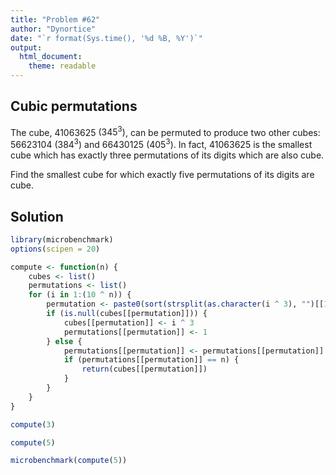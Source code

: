 ```yaml
---
title: "Problem #62"
author: "Dynortice"
date: "`r format(Sys.time(), '%d %B, %Y')`"
output:
  html_document:
    theme: readable
---
```

## Cubic permutations

The cube, $41063625$ $(345^3)$, can be permuted to produce two other cubes: $56623104$ $(384^3)$ and $66430125$ $(405^3)$. In fact, $41063625$ is the smallest cube which has exactly three permutations of its digits which are also cube.

Find the smallest cube for which exactly five permutations of its digits are cube.

## Solution

```r
library(microbenchmark)
options(scipen = 20)
```

```r
compute <- function(n) {
    cubes <- list()
    permutations <- list()
    for (i in 1:(10 ^ n)) {
        permutation <- paste0(sort(strsplit(as.character(i ^ 3), "")[[1]]), collapse = "")
        if (is.null(cubes[[permutation]])) {
            cubes[[permutation]] <- i ^ 3
            permutations[[permutation]] <- 1
        } else {
            permutations[[permutation]] <- permutations[[permutation]] + 1
            if (permutations[[permutation]] == n) {
                return(cubes[[permutation]])
            }
        }
    }
}
```

```r
compute(3)
```
```r
compute(5)
```

```r
microbenchmark(compute(5))
```